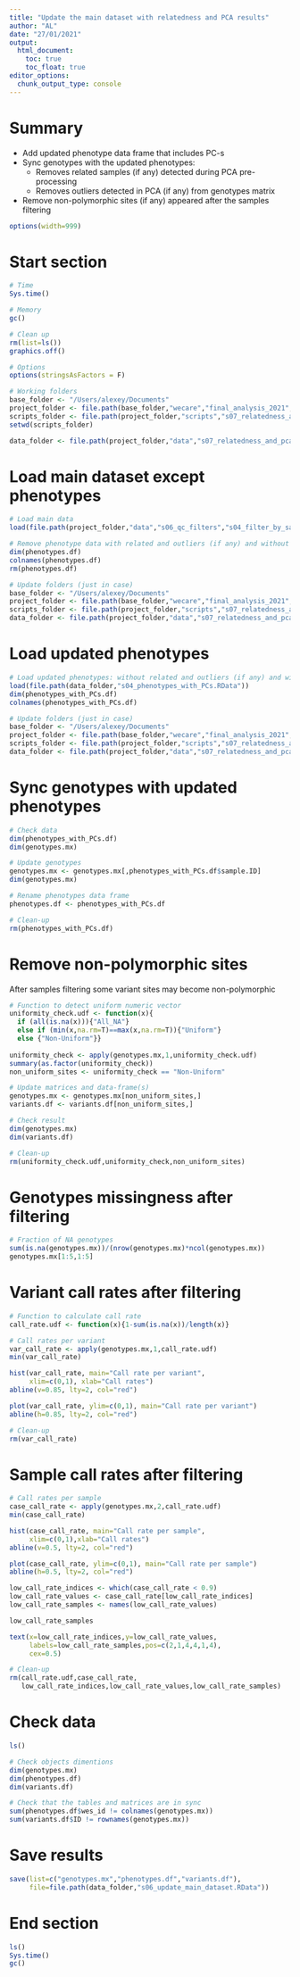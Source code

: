 ```yaml
---
title: "Update the main dataset with relatedness and PCA results"
author: "AL"
date: "27/01/2021"
output: 
  html_document:
    toc: true
    toc_float: true
editor_options: 
  chunk_output_type: console
---
```


# Summary

- Add updated phenotype data frame that includes PC-s  
- Sync genotypes with the updated phenotypes:  
    + Removes related samples (if any) detected during PCA pre-processing  
    + Removes outliers detected in PCA (if any) from genotypes matrix  
- Remove non-polymorphic sites (if any) appeared after the samples filtering  

<style>
pre{
  overflow-x: auto;
}
pre code{
  word-wrap: normal;
  white-space: pre;
}
</style>

```r
options(width=999)
```

# Start section

```r

# Time
Sys.time()

# Memory
gc()

# Clean up
rm(list=ls())
graphics.off()

# Options
options(stringsAsFactors = F)

# Working folders
base_folder <- "/Users/alexey/Documents"
project_folder <- file.path(base_folder,"wecare","final_analysis_2021","reanalysis_wo_danish_2021")
scripts_folder <- file.path(project_folder,"scripts","s07_relatedness_and_pca")
setwd(scripts_folder)

data_folder <- file.path(project_folder,"data","s07_relatedness_and_pca")

```

# Load main dataset except phenotypes  

```r

# Load main data
load(file.path(project_folder,"data","s06_qc_filters","s04_filter_by_sample_call_rates.RData"))

# Remove phenotype data with related and outliers (if any) and without PC-s
dim(phenotypes.df)
colnames(phenotypes.df)
rm(phenotypes.df)

# Update folders (just in case)
base_folder <- "/Users/alexey/Documents"
project_folder <- file.path(base_folder,"wecare","final_analysis_2021","reanalysis_wo_danish_2021")
scripts_folder <- file.path(project_folder,"scripts","s07_relatedness_and_pca")
data_folder <- file.path(project_folder,"data","s07_relatedness_and_pca")

```

# Load updated phenotypes

```r

# Load updated phenotypes: without related and outliers (if any) and with PC-s
load(file.path(data_folder,"s04_phenotypes_with_PCs.RData")) 
dim(phenotypes_with_PCs.df)
colnames(phenotypes_with_PCs.df)

# Update folders (just in case)
base_folder <- "/Users/alexey/Documents"
project_folder <- file.path(base_folder,"wecare","final_analysis_2021","reanalysis_wo_danish_2021")
scripts_folder <- file.path(project_folder,"scripts","s07_relatedness_and_pca")
data_folder <- file.path(project_folder,"data","s07_relatedness_and_pca")

```

# Sync genotypes with updated phenotypes

```r

# Check data
dim(phenotypes_with_PCs.df)
dim(genotypes.mx)

# Update genotypes
genotypes.mx <- genotypes.mx[,phenotypes_with_PCs.df$sample.ID]
dim(genotypes.mx)

# Rename phenotypes data frame
phenotypes.df <- phenotypes_with_PCs.df

# Clean-up
rm(phenotypes_with_PCs.df)

```

# Remove non-polymorphic sites

After samples filtering some variant sites may become non-polymorphic

```r

# Function to detect uniform numeric vector
uniformity_check.udf <- function(x){
  if (all(is.na(x))){"All_NA"}
  else if (min(x,na.rm=T)==max(x,na.rm=T)){"Uniform"}
  else {"Non-Uniform"}}
    
uniformity_check <- apply(genotypes.mx,1,uniformity_check.udf)
summary(as.factor(uniformity_check))
non_uniform_sites <- uniformity_check == "Non-Uniform"

# Update matrices and data-frame(s)
genotypes.mx <- genotypes.mx[non_uniform_sites,]
variants.df <- variants.df[non_uniform_sites,]

# Check result
dim(genotypes.mx)
dim(variants.df)

# Clean-up
rm(uniformity_check.udf,uniformity_check,non_uniform_sites)

```

# Genotypes missingness after filtering

```r

# Fraction of NA genotypes
sum(is.na(genotypes.mx))/(nrow(genotypes.mx)*ncol(genotypes.mx))
genotypes.mx[1:5,1:5]

```

# Variant call rates after filtering

```r

# Function to calculate call rate
call_rate.udf <- function(x){1-sum(is.na(x))/length(x)}

# Call rates per variant
var_call_rate <- apply(genotypes.mx,1,call_rate.udf)
min(var_call_rate)

hist(var_call_rate, main="Call rate per variant", 
     xlim=c(0,1), xlab="Call rates")
abline(v=0.85, lty=2, col="red")

plot(var_call_rate, ylim=c(0,1), main="Call rate per variant")
abline(h=0.85, lty=2, col="red")

# Clean-up
rm(var_call_rate)

```

# Sample call rates after filtering

```r

# Call rates per sample
case_call_rate <- apply(genotypes.mx,2,call_rate.udf)
min(case_call_rate)

hist(case_call_rate, main="Call rate per sample", 
     xlim=c(0,1),xlab="Call rates")
abline(v=0.5, lty=2, col="red")

plot(case_call_rate, ylim=c(0,1), main="Call rate per sample")
abline(h=0.5, lty=2, col="red")

low_call_rate_indices <- which(case_call_rate < 0.9)
low_call_rate_values <- case_call_rate[low_call_rate_indices]
low_call_rate_samples <- names(low_call_rate_values)

low_call_rate_samples

text(x=low_call_rate_indices,y=low_call_rate_values,
     labels=low_call_rate_samples,pos=c(2,1,4,4,1,4),
     cex=0.5)

# Clean-up
rm(call_rate.udf,case_call_rate,
   low_call_rate_indices,low_call_rate_values,low_call_rate_samples)

```

# Check data

```r

ls()

# Check objects dimentions
dim(genotypes.mx)
dim(phenotypes.df)
dim(variants.df)

# Check that the tables and matrices are in sync
sum(phenotypes.df$wes_id != colnames(genotypes.mx))
sum(variants.df$ID != rownames(genotypes.mx))

```

# Save results

```r

save(list=c("genotypes.mx","phenotypes.df","variants.df"),
     file=file.path(data_folder,"s06_update_main_dataset.RData"))

```

# End section

```r

ls()
Sys.time()
gc()

```
